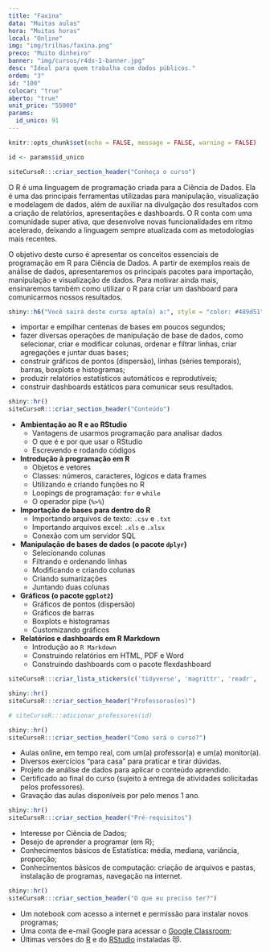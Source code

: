 ```yaml
---
title: "Faxina"
data: "Muitas aulas"
hora: "Muitas horas"
local: "Online"
img: "img/trilhas/faxina.png"
preco: "Muito dinheiro"
banner: "img/cursos/r4ds-1-banner.jpg"
desc: "Ideal para quem trabalha com dados públicos."
ordem: "3"
id: "100"
colocar: "true"
aberto: "true"
unit_price: "55000"
params:
  id_unico: 91
---
```



```r
knitr::opts_chunk$set(echo = FALSE, message = FALSE, warning = FALSE)

id <- params$id_unico
```

```r
siteCursoR:::criar_section_header("Conheça o curso")
```

O R é uma linguagem de programação criada para a Ciência de Dados. Ela é uma das principais ferramentas utilizadas para manipulação, visualização e modelagem de dados, além de auxiliar na divulgação dos resultados com a criação de relatórios, apresentações e dashboards. O R conta com uma comunidade super ativa, que desenvolve novas funcionalidades em ritmo acelerado, deixando a linguagem sempre atualizada com as metodologias mais recentes.

O objetivo deste curso é apresentar os conceitos essenciais de programação em R para Ciência de Dados. A partir de exemplos reais de análise de dados, apresentaremos os principais pacotes para importação, manipulação e visualização de dados. Para motivar ainda mais, ensinaremos também como utilizar o R para criar um dashboard para comunicarmos nossos resultados.

```r
shiny::h6("Você sairá deste curso apta(o) a:", style = "color: #489d51")
```


::: {.voce-saira}
- importar e empilhar centenas de bases em poucos segundos;
- fazer diversas operações de manipulação de base de dados, como selecionar, criar e modificar colunas, ordenar e filtrar linhas, criar agregações e juntar duas bases;
- construir gráficos de pontos (dispersão), linhas (séries temporais), barras, boxplots e histogramas;
- produzir relatórios estatísticos automáticos e reprodutíveis;
- construir dashboards estáticos para comunicar seus resultados.
:::


```r
shiny::hr()
siteCursoR:::criar_section_header("Conteúdo")
```

::::: {.row}

:::: {.column-esq}
- **Ambientação ao R e ao RStudio**
  - Vantagens de usarmos programação para analisar dados
  - O que é e por que usar o RStudio 
  - Escrevendo e rodando códigos
- **Introdução à programação em R**
  - Objetos e vetores
  - Classes: números, caracteres, lógicos e data frames
  - Utilizando e criando funções no R 
  - Loopings de programação: `for` e `while`
  - O operador pipe (`%>%`)
- **Importação de bases para dentro do R**
  - Importando arquivos de texto: `.csv` e `.txt`
  - Importando arquivos excel: `.xls` e `.xlsx`
  - Conexão com um servidor SQL
- **Manipulação de bases de dados (o pacote `dplyr`)**
  - Selecionando colunas 
  - Filtrando e ordenando linhas
  - Modificando e criando colunas 
  - Criando sumarizações
  - Juntando duas colunas
- **Gráficos (o pacote `ggplot2`)**
  - Gráficos de pontos (dispersão)
  - Gráficos de barras
  - Boxplots e histogramas
  - Customizando gráficos
- **Relatórios e dashboards em R Markdown**
  - Introdução ao `R Markdown`
  - Construindo relatórios em HTML, PDF e Word
  - Construindo dashboards com o pacote flexdashboard
::::

:::: {.column-dir}

::: {.row .justify-content-center}
```r
siteCursoR:::criar_lista_stickers(c('tidyverse', 'magrittr', 'readr', 'readxl', 'dplyr', 'ggplot2', 'rmarkdown', 'flexdashboard'))
```
:::

:::: 

:::::


```r
shiny::hr()
siteCursoR:::criar_section_header("Professoras(es)")
```

```r
# siteCursoR:::adicionar_professores(id)
```



```r
shiny::hr()
siteCursoR:::criar_section_header("Como será o curso?")
```

- Aulas online, em tempo real, com um(a) professor(a) e um(a) monitor(a). 
- Diversos exercícios "para casa" para praticar e tirar dúvidas.
- Projeto de análise de dados para aplicar o conteúdo aprendido.
- Certificado ao final do curso (sujeito à entrega de atividades solicitadas pelos professores).
- Gravação das aulas disponíveis por pelo menos 1 ano.


```r
shiny::hr()
siteCursoR:::criar_section_header("Pré-requisitos") 
```

- Interesse por Ciência de Dados;
- Desejo de aprender a programar (em R);
- Conhecimentos básicos de Estatística: média, mediana, variância, proporção;
- Conhecimentos básicos de computação: criação de arquivos e pastas, instalação de programas, navegação na internet.


```r
shiny::hr()
siteCursoR:::criar_section_header("O que eu preciso ter?")
```

- Um notebook com acesso a internet e permissão para instalar novos programas;
- Uma conta de e-mail Google para acessar o [Google Classroom](https://classroom.google.com/);
- Últimas versões do [R](https://cran.r-project.org/) e do [RStudio](https://www.rstudio.com/products/rstudio/download/) instaladas &#128571;.

